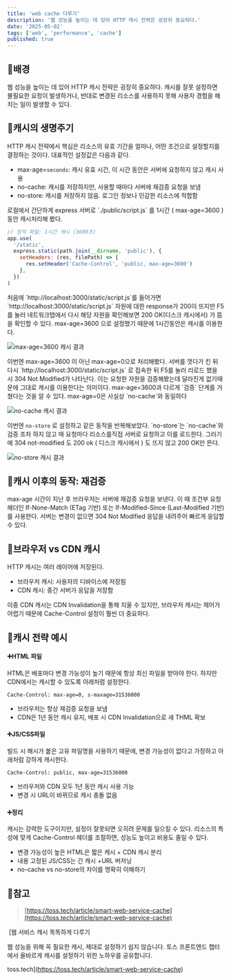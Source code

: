 ```yaml
---
title: 'web cache 다루기'
description: '웹 성능을 높이는 데 있어 HTTP 캐시 전략은 굉장히 중요하다.'
date: '2025-05-02'
tags: ['web', 'performance', 'cache']
published: true
---
```


## 📌배경

웹 성능을 높이는 데 있어 HTTP 캐시 전략은 굉장히 중요하다. 캐시를 잘못 설정하면 불필요한 요청이 발생하거나, 반대로 변경된 리소스를 사용하지 못해 사용자 경험을 해치는 일이 발생할 수 있다.

## 📌캐시의 생명주기 

HTTP 캐시 전략에서 핵심은 리소스의 유효 기간을 얼마나, 어떤 조건으로 설정할지를 결정하는 것이다. 대표적인 설정값은 다음과 같다.

- max-age=`seconds`: 캐시 유효 시간, 이 시간 동안은 서버에 요청하지 않고 캐시 사용
- no-cache: 캐시를 저장하지만, 사용할 때마다 서버에 재검증 요청을 보냄
- no-store: 캐시를 저장하지 않음. 로그인 정보나 민감한 리소스에 적합함

로컬에서 간단하게 express 서버로 \`./public/script.js\` 를 1시간 ( max-age=3600 ) 동안 캐시처리해 봤다. 

```js
// 정적 파일: 1시간 캐시 (3600초)
app.use(
  '/static',
  express.static(path.join(__dirname, 'public'), {
    setHeaders: (res, filePath) => {
      res.setHeader('Cache-Control', 'public, max-age=3600')
    },
  })
)
```

처음에 \`http://localhost:3000/static/script.js\`를 들어가면 \`http://localhost:3000/static/script.js\` 자원에 대한 response가 200이 뜨지만 F5를 눌러 네트워크탭에서 다시 해당 자원을 확인해보면 200 OK(디스크 캐시에서) 가 뜸을 확인할 수 있다. max-age=3600 으로 설정했기 때문에 1시간동안은 캐시를 이용한다.

<img src="1.webp" alt="max-age=3600 캐시 결과" />

이번엔 max-age=3600 이 아닌 max-age=0으로 처리해봤다. 서버를 껏다가 킨 뒤 다시
\`http://localhost:3000/static/script.js\` 로 접속한 뒤 F5를 눌러 리로드 했을 시 304 Not Modified가 나타난다. 이는
요청한 자원을 검증해봤는데 달라진게 없기때문에 그대로 캐시를 이용한다는 의미이다. max-age=3600과 다르게 \`검증\` 단계를
거쳤다는 것을 알 수 있다. max-age=0은 사실상 \`no-cache\`와 동일하다 

![no-cache 캐시 결과](2.webp)

이번엔 `no-store` 로 설정하고 같은 동작을 반복해보았다. \`no-store\`는 \`no-cache\`와 검증 조차 하지 않고 매 요청마다 리소스를직접 서버로 요청하고 이를 로드한다. 그러기에 304 not-modified 도 200 ok ( 디스크 캐시에서 ) 도 뜨지 않고 200 OK만 뜬다.  

![no-store 캐시 결과](3.webp)

## 📌캐시 이후의 동작: 재검증

max-age 시간이 지난 후 브라우저는 서버에 재검증 요청을 보낸다. 이 때 조건부 요청 헤더인 If-None-Match (ETag 기반) 또는 If-Modified-Since (Last-Modified 기반)를 사용한다. 서버는 변경이 없으면 304 Not Modified 응답을 내려주어 빠르게 응답할 수 있다. 

## 📌브라우저 vs CDN 캐시

HTTP 캐시는 여러 레이어에 저장된다.

- 브라우저 캐시: 사용자의 디바이스에 저장됨
- CDN 캐시: 중간 서버가 응답을 저장함

이중 CDN 캐시는 CDN Invalidation을 통해 지울 수 있지만, 브라우저 캐시는 제어가 어렵기 때문에 Cache-Control 설정이 훨씬 더 중요하다.

## 📌캐시 전략 예시

#### ➕HTML 파일

HTML은 배포마다 변경 가능성이 높기 때문에 항상 최신 파일을 받아야 한다. 하지만 CDN에서는 캐시할 수 있도록 아래처럼 설정한다.

```
Cache-Control: max-age=0, s-maxage=31536000
```

- 브라우저는 항상 재검증 요청을 보냄
- CDN은 1년 동안 캐시 유지, 배포 시 CDN Invalidation으로 새 THML 확보

#### ➕JS/CSS파일

빌드 시 해시가 붙은 고유 파일명을 사용하기 때문에, 변경 가능성이 없다고 가정하고 아래처럼 강하게 캐시한다.

```
Cache-Control: public, max-age=31536000
```

- 브라우저와 CDN 모두 1년 동안 캐시 사용 가능
- 변경 시 URL이 바뀌므로 캐시 충돌 없음

#### ➕정리

캐시는 강력한 도구이지만, 설정이 잘못되면 오히려 문제를 일으킬 수 있다. 리소스의 특성에 맞게 Cache-Control 헤더를 조절하면, 성능도 높이고 비용도 줄일 수 있다. 

- 변경 가능성이 높은 HTML은 짧은 캐시 + CDN 캐시 분리
- 내용 고정된 JS/CSS는 긴 캐시 +URL 버저닝
- no-cache vs no-store의 차이를 명확히 이해하기

## 📌참고

> [https://toss.tech/article/smart-web-service-cache](https://toss.tech/article/smart-web-service-cache)

 [웹 서비스 캐시 똑똑하게 다루기

웹 성능을 위해 꼭 필요한 캐시, 제대로 설정하기 쉽지 않습니다. 토스 프론트엔드 챕터에서 올바르게 캐시를 설정하기 위한 노하우를 공유합니다.

toss.tech](https://toss.tech/article/smart-web-service-cache)
